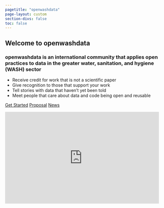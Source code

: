 ```yaml
---
pagetitle: "openwashdata"
page-layout: custom
section-divs: false
toc: false
---
```


::: {.hero-banner}

::: {.content-block}

# Welcome to openwashdata

### openwashdata is an international community that applies open practices to data in the greater water, sanitation, and hygiene (WASH) sector

- Receive credit for work that is not a scientific paper
- Give recognition to those that support your work
- Tell stories with data that haven't yet been told 
- Meet people that care about data and code being open and reusable

::: {.hero-buttons}
[Get Started](pages/get-started/){.btn-action-primary .btn-action .btn .btn-success .btn-lg role="button"}
[Proposal](pages/proposal/){#btn-guide .btn-action .btn .btn-info .btn-lg role="button"}
[News](https://buttondown.email/openwashdata){#btn-guide .btn-action .btn .btn-info .btn-lg role="button"}
::: 

:::

:::

::: {.content-block}

<iframe
scrolling="no"
style="width:100%!important;height:300px;border:0px !important"
src="https://buttondown.email/openwashdata?as_embed=true"
></iframe><br /><br />

:::

